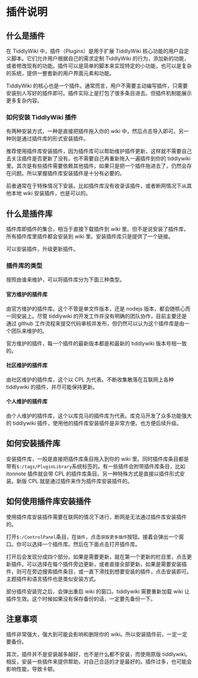 # 插件说明

## 什么是插件

在 TiddlyWiki 中，插件（Plugins）是用于扩展 TiddlyWiki 核心功能的用户自定义脚本。它们允许用户根据自己的需求定制 TiddlyWiki 的行为，添加新的功能，或者修改现有的功能。插件可以是简单的脚本来实现特定的小功能，也可以是复杂的系统，提供一整套新的用户界面元素和功能。

TiddlyWiki 的核心也是一个插件。通常而言，用户不需要主动编写插件，只需要安装别人写好的插件即可。插件实际上是打包了很多条目进去。但插件机制能展示更多复杂内容。

### 如何安装 TiddlyWiki 插件

有两种安装方式，一种是直接把插件拖入你的 wiki 中，然后点击导入即可。另一种则是通过插件库的形式安装插件。

推荐使用插件库安装插件，因为插件库可以帮助维护插件更新，这样就不需要自己去关注插件是否更新了没有。也不需要自己再重新拖入一遍插件到你的 tiddlywiki 里。其次是有些插件需要依赖其他插件，如果只是把一个插件拖进去了，仍然会存在问题。所以掌握插件库安装插件是十分有必要的。

前者通常在于特殊情况下安装。比如插件库没有收录该插件，或者断网情况下从其他本地 wiki 安装插件，也是可以的。

## 什么是插件库

插件库即插件的集合，相当于直接下载插件到 wiki 里。但不是说安装了插件库，所有插件库里插件都会安装到 wiki 里。安装插件库只是提供了一个链接。

可以安装插件，升级更新插件。

### 插件库的类型

按照由谁来维护，可以将插件库分为下面三种类型。

#### 官方维护的插件库

由官方维护的插件库。这个不管是单文件版本，还是 nodejs 版本，都会随核心而一同安装上。尽管 tiddlywiki 的开发工作并没有明确的团队协作，目前主要还是通过 github 工作流程来提交代码审核并发布，但仍然可以认为这个插件库是由一个团队来维护的。

官方维护的插件，每一个插件的最新版本都是和最新的 tiddlywiki 版本号相一致的。

#### 社区维护的插件库

由社区维护的插件库，这个以 CPL 为代表。不断收集散落在互联网上各种 tiddlywiki 的插件，并尽可能保持更新。

#### 个人维护的插件库

由个人维护的插件库，这个以库克马的插件库为代表。库克马开发了众多功能强大的 tiddlywiki 插件，使用他的插件库安装插件是非常方便。也方便后续升级。

## 如何安装插件库

安装插件库，一般是直接把插件库条目拖入到你的 wiki 里。同时插件库条目都是带有`$:/tags/PluginLibrary`系统标签的。有一些插件会附带插件库条目，比如 itonnote 插件就会带 CPL 的插件库条目。另一种特殊方式是直接以插件形式安装。新版 CPL 就是通过插件来作为插件库安装插件的。

## 如何使用插件库安装插件

使用插件库安装插件需要在联网的情况下进行，断网是无法通过插件库安装插件的。

打开`$:/ControlPanel`条目，在`插件`，点击`获取更多插件`按钮。接着会弹出一个窗口。你可以选择一个插件库。然后在下面点击打开插件库。

打开后会发现分成四个部分。如果是需要更新，就在第一个更新的栏目里，点击更新插件。可以选择在每个插件旁边更新，或者直接全部更新。如果是需要安装插件，则可在旁边搜索插件条目，或一直下滑找到想要安装的插件，点击安装即可。主题插件和语言插件也是类似安装方式。

部分插件安装完之后，会弹出重启 wiki 的窗口。tiddlywiki 需要重新加载 wiki 让插件生效。这个时候如果没有保存备份的话，一定要先备份一下。

## 注意事项

插件非常强大，强大到可能会影响和删除你的 wiki。所以安装插件前，一定一定要备份。

其次，插件并不是安装越多越好，也不是什么都不安装，而使用原版 tiddlywiki。相反，安装一些插件来提供帮助，对自己合适的才是最好的。插件过多，也可能会影响性能，导致卡顿。
